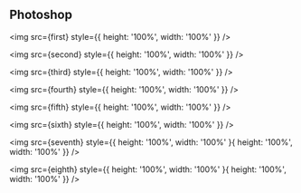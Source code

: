 
<h2>Photoshop</h2>

<ProjectCard
  title='My First Day'
  link=''
  bg='linear-gradient(to right, #D4145A 0%, #FBB03B 100%)'>
  <img src={first} style={{ height: '100%', width: '100%' }} />
</ProjectCard>

<ProjectCard
  title='Portrait'
  link=''
  bg='linear-gradient(to right, #D4145A 0%, #FBB03B 100%)'>
  <img src={second} style={{ height: '100%', width: '100%' }} />
</ProjectCard>

<ProjectCard
  title='Pepeha Poster'
  link=''
  bg='linear-gradient(to right, #D4145A 0%, #FBB03B 100%)'>
  <img src={third} style={{ height: '100%', width: '100%' }} />
</ProjectCard>

<ProjectCard
  title='Interests Poster'
  link=''
  bg='linear-gradient(to right, #D4145A 0%, #FBB03B 100%)'>
  <img src={fourth} style={{ height: '100%', width: '100%' }} />
</ProjectCard>

<ProjectCard
  title='Creating Gradients'
  link=''
  bg='linear-gradient(to right, #D4145A 0%, #FBB03B 100%)'>
  <img src={fifth} style={{ height: '100%', width: '100%' }} />
</ProjectCard>

<ProjectCard
  title='Last Poster'
  link=''
  bg='linear-gradient(to right, #D4145A 0%, #FBB03B 100%)'>
  <img src={sixth} style={{ height: '100%', width: '100%' }} />
</ProjectCard>

<ProjectCard
  title='3D Modelling'
  link=''
  bg='linear-gradient(to right, #D4145A 0%, #FBB03B 100%)'>
  <img src={seventh} style={{ height: '100%', width: '100%' }{ height: '100%', width: '100%' }} />
</ProjectCard>

<ProjectCard
  title='C#'
  link=''
  bg='linear-gradient(to right, #D4145A 0%, #FBB03B 100%)'>
  <img src={eighth} style={{ height: '100%', width: '100%' }{ height: '100%', width: '100%' }} />
</ProjectCard>
